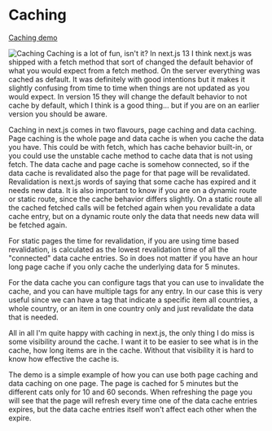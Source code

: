 


<Columns columns={2}>
<Column>
<CentralContent>

# Caching

<a href="https://next15-caching.vercel.app/1" target="_blank">Caching demo</a>


</CentralContent>
</Column>
<Column className="flex flex-col justify-center items-center h-full gap-2">
    <Image src={Caching} alt="Caching"/>
</Column>
</Columns>

<Notes>
Caching is a lot of fun, isn't it? In next.js 13 I think next.js was shipped with a fetch method that sort of changed the default behavior of what you would expect from a fetch method. On the server everything was cached as default. It was definitely with good intentions but it makes it slightly confusing from time to time when things are not updated as you would expect. In version 15 they will change the default behavior to not cache by default, which I think is a good thing... but if you are on an earlier version you should be aware. 

Caching in next.js comes in two flavours, page caching and data caching. Page caching is the whole page and data cache is when you cache the data you have. This could be with fetch, which has cache behavior built-in, or you could use the unstable cache method to cache data that is not using fetch. The data cache and page cache is somehow connected, so if the data cache is revalidated also the page for that page will be revalidated. Revalidation is next.js words of saying that some cache has expired and it needs new data. It is also important to know if you are on a dynamic route or static route, since the cache behavior differs slightly. On a static route all the cached fetched calls will be fetched again when you revalidate a data cache entry, but on a dynamic route only the data that needs new data will be fetched again. 

For static pages the time for revalidation, if you are using time based revalidation, is calculated as the lowest revalidation time of all the "connected" data cache entries. So in does not matter if you have an hour long page cache if you only cache the underlying data for 5 minutes.

For the data cache you can configure tags that you can use to invalidate the cache, and you can have multiple tags for any entry. In our case this is very useful since we can have a tag that indicate a specific item all countries, a whole country, or an item in one country only and just revalidate the data that is needed.

All in all I'm quite happy with caching in next.js, the only thing I do miss is some visibility around the cache. I want it to be easier to see what is in the cache, how long items are in the cache. Without that visibility it is hard to know how effective the cache is. 

The demo is a simple example of how you can use both page caching and data caching on one page. The page is cached for 5 minutes but the different cats only for 10 and 60 seconds. When refreshing the page you will see that the page will refresh every time one of the data cache entries expires, but the data cache entries itself won't affect each other when the expire.
</Notes>